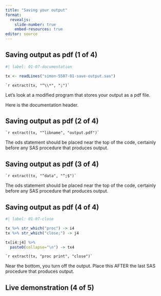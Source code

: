 ```yaml
---
title: "Saving your output"
format: 
  revealjs:
    slide-number: true
    embed-resources: true
editor: source
---
```


## Saving output as pdf (1 of 4)

```r
#| label: 01-07-documentation

tx <- readLines("simon-5507-01-save-output.sas")
```

```{}
`r extract(tx, "^\\*", ";")`
```

::: notes

Let's look at a modified program that stores your output as a pdf file.

Here is the documentation header.

:::

## Saving output as pdf (2 of 4)

```{}
`r extract(tx, "^libname", "output.pdf")`
```

::: notes

The ods statement should be placed near the top of the code, certainly before any SAS procedure that produces output.

:::

## Saving output as pdf (3 of 4)

```{}
`r extract(tx, "^data", "^;$")`
```

::: notes

The ods statement should be placed near the top of the code, certainly before any SAS procedure that produces output.

:::

## Saving output as pdf (4 of 4)

```r
#| label: 01-07-close

tx %>% str_which("proc") -> i4
tx %>% str_which("close;") -> j4

tx[i4:j4] %>%
  paste0(collapse="\n") -> tx4  
```


```{}
`r extract(tx, "proc print", "close")`
```

::: notes

Near the bottom, you turn off the output. Place this AFTER the last SAS procedure that produces output.

:::

## Live demonstration (4 of 5)

